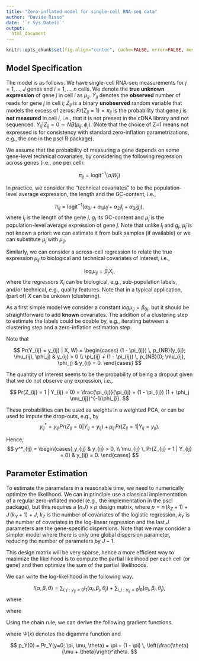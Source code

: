 ```yaml
---
title: "Zero-inflated model for single-cell RNA-seq data"
author: "Davide Risso"
date: '`r Sys.Date()`'
output:
  html_document
---
```


```r
knitr::opts_chunk$set(fig.align="center", cache=FALSE, error=FALSE, message=FALSE, echo=TRUE, warning=FALSE, results="markup")
```

## Model Specification

The model is as follows. We have single-cell RNA-seq measurements for $j=1,...,J$ genes and $i=1,...,n$ cells. We denote the **true unknown expression** of gene $j$ in cell $i$ as  $\mu_{ij}$. $Y_{ij}$ denotes the **observed** number of reads for gene $j$ in cell $i$; $Z_{ij}$ is a binary **unobserved** random variable that models the excess of zeros: $Pr(Z_{ij}=1) = \pi_{ij}$ is the probability that gene $j$ is **not measured** in cell $i$, i.e., that it is not present in the cDNA library and not sequenced. $Y_{ij} | Z_{ij} = 0 \sim NB(\mu_{ij}, \phi_j)$. (Note that the choice of Z=1 means not expressed is for consistency with standard zero-inflation parametrizations, e.g., the one in the pscl R package).

We assume that the probability of measuring a gene depends on some gene-level technical covariates, by considering the following regression across genes (i.e., one per cell):

$$ \pi_{ij} = \text{logit}^{-1}(\alpha_i W_j) $$ 

In practice, we consider the "technical covariates" to be the population-level average expression, the length and the GC-content, i.e.,

$$ \pi_{ij} = \text{logit}^{-1}(\alpha_{0i} + \alpha_{1i} \tilde{\mu}_j + \alpha_{2i} l_j + \alpha_{3i} g_j), $$
where $l_j$ is the length of the gene $j$, $g_j$ its GC-content and $\tilde{\mu}_j$ is the population-level average expression of gene $j$. Note that unlike $l_j$ and $g_j$, $\tilde{\mu}_j$ is not known a priori: we can estimate it from bulk samples (if available) or we can substitute $\tilde{\mu}_j$ with $\mu_{ij}$.

Similarly, we can consider a across-cell regression to relate the true expression $\mu_{ij}$ to biological and technical covariates of interest, i.e.,

$$ \log \mu_{ij} = \beta_j X_i, $$ 
where the regressors $X_i$ can be biological, e.g., sub-population labels, and/or technical, e.g., quality features. Note that in a typical application, (part of) $X$ can be unkown (clustering).

As a first simple model we consider a constant $log \mu_{ij} = \beta_{0j}$, but it should be straightforward to add **known** covariates. The addition of a clustering step to estimate the labels could be doable by, e.g., iterating between a clustering step and a zero-inflation estimation step.

Note that 

$$ 
Pr(Y_{ij} = y_{ij} | X, W) = 
  \begin{cases}
  (1 - \pi_{ij}) \, p_{NB}(y_{ij}; \mu_{ij}, \phi_j) & y_{ij} > 0 \\
  \pi_{ij} + (1 - \pi_{ij}) \, p_{NB}(0; \mu_{ij}, \phi_j) & y_{ij} = 0.
  \end{cases}
$$

The quantity of interest seems to be the probability of being a dropout given that we do not observe any expression, i.e.,

$$
Pr(Z_{ij} = 1 | Y_{ij} = 0) = \frac{\pi_{ij}}{\pi_{ij} + (1 - \pi_{ij}) (1 + \phi_j \mu_{ij})^{-1/\phi_j}}.
$$

These probabilities can be used as weights in a weighted PCA, or can be used to impute the drop-outs, e.g., by
$$
y^*_{ij} = y_{ij} \, Pr(Z_{ij} = 0 | Y_{ij} = y_{ij}) + \mu_{ij} \, Pr(Z_{ij} = 1 | Y_{ij} = y_{ij}).
$$

Hence,
$$
y^*_{ij} = 
\begin{cases}
y_{ij} & y_{ij} > 0, \\
\mu_{ij} \, Pr(Z_{ij} = 1 | Y_{ij} = 0) & y_{ij} = 0.
\end{cases}
$$

## Parameter Estimation

To estimate the parameters in a reasonable time, we need to numerically optimize the likelihood. We can in principle use a classical implementation of a regular zero-inflated model (e.g., the implementation in the pscl package), but this requires a $(n \, J) \times p$ design matrix, where $p = n \, (k_Z + 1) + J \, (k_Y + 1) + J$, $k_Z$ is the number of covariates of the logistic regression, $k_Y$ is the number of covariates in the log-linear regression and the last $J$ parameters are the gene-specific dispersions. Note that we may consider a simpler model where there is only one global dispersion parameter, reducing the number of parameters by $J - 1$.

This design matrix will be very sparse, hence a more efficient way to maximize the likelihood is to compute the partial likelihood per each cell (or gene) and then optimize the sum of the partial likelihoods.

We can write the log-likelihood in the following way.

$$
l(\alpha, \beta, \theta) = \sum_{i,j:y_{ij}>0} l_1(\alpha_i, \beta_j, \theta_j) + \sum_{i,j:y_{ij}=0} l_0(\alpha_i, \beta_i, \theta_j),
$$
where

\begin{align}
l_1(\alpha, \beta, \theta) &= \log(1 - \pi) + \log \Gamma(y + \theta) - \log \Gamma(\theta) + \theta \, [\log \theta - \log(\mu + \theta)] + y \, [\log \mu - \log(\mu + \theta)],\\
l_0(\alpha, \beta, \theta) &= \log [ \pi + (1 - \pi) \, p_{Y|Z}(0)];
\end{align}
where

\begin{align}
\mu &= e^{X \beta},\\
\pi &= \frac{1}{1+e^{-W\alpha}},\\
\theta &= 1/\phi,\\
p_{Y|Z}(0) &= Pr_{Y|Z=0}(y=0; \mu, \theta) = \left(\frac{\theta}{\mu + \theta}\right)^\theta.
\end{align}

Using the chain rule, we can derive the following gradient functions.

\begin{align}
\frac{\partial l_1(\alpha, \beta, \theta)}{\partial \alpha} &= -\frac{1}{1 - \pi} \, \frac{W \, e^{-W \alpha}}{(1 + e^{-W \alpha})^2},\\
\frac{\partial l_0(\alpha, \beta, \theta)}{\partial \alpha} &= \frac{1 - p_{Y|Z}(0)}{p_{Y}(0)} \, \frac{W \, e^{-W \alpha}}{(1 + e^{-W \alpha})^2},\\
\frac{\partial l_1(\alpha, \beta, \theta)}{\partial \beta} &= \left[y - \left(\frac{y + \theta}{\mu + \theta}\right) \, \mu \right] \, X,\\
\frac{\partial l_0(\alpha, \beta, \theta)}{\partial \beta} &= - \frac{1 - \pi}{p_Y (0)} \, p_{Y|Z}(0) \, \frac{\theta}{\mu + \theta} \, \mu \, X,\\
\frac{\partial l_1(\alpha, \beta, \theta)}{\partial \theta} &= \Psi(y + \theta) - \Psi(\theta) + \log \theta - \log(\mu + \theta) - \frac{y+\theta}{\mu + \theta} + 1,\\
\frac{\partial l_0(\alpha, \beta, \theta)}{\partial \theta} &= \frac{1 - \pi}{p_Y (0)} \, p_{Y|Z}(0) \, \left[ \log \left(\frac{\theta}{\mu + \theta}\right) + \frac{\mu}{\mu + \theta}\right],
\end{align}
where $\Psi(x)$ denotes the digamma function and

$$
p_Y(0) = Pr_Y(y=0; \pi, \mu, \theta) = \pi + (1 - \pi) \, \left(\frac{\theta}{\mu + \theta}\right)^\theta.
$$